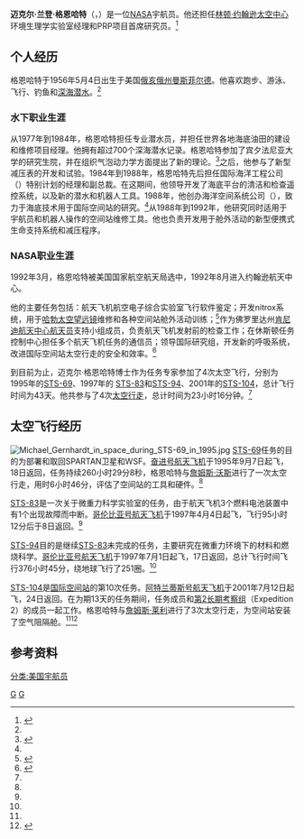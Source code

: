 {{宇航员信息框
| 姓名          =迈克尔·格恩哈特
| 照片          =Michael Gernhardt2.jpg
| 标题          =美国国家航空航天局宇航员
| 职业          =[[NASA|NASA]]宇航员
| 状态          =现役
| 国籍          =[[美国|美国]]
| 出生日期      ={{Birth date and age|1956|5|4}}
| 出生地点      =[[俄亥俄州|俄亥俄州]][[曼斯菲尔德|曼斯菲尔德]]
| 之前职业      =[[生物工程学|生物工程学]]
| 选择          =1992 NASA
| 太空时间      =43d 07h 01m
| 任务          =[[STS-69|STS-69]], [[STS-83|STS-83]], [[STS-94|STS-94]], [[STS-104|STS-104]]
| 任务徽章      =[[Image:Sts-69-patch.png|30px]][[Image:Sts-83-patch.png|30px]][[Image:Sts-94-patch.png|30px]][[Image:Sts-104-patch.png|30px]]
|}}

'''迈克尔·兰登·格恩哈特'''（{{lang|en|'''Michael Landon Gernhardt'''}}，{{bd|1956年|5月4日||catIdx=G}}）是一位[[NASA|NASA]]宇航员。他还担任[[林顿·约翰逊太空中心|林顿·约翰逊太空中心]]环境生理学实验室经理和PRP项目首席研究员。<ref name=nasabio>{{cite web |url=http://www.jsc.nasa.gov/Bios/htmlbios/gernhard.html |title=《Biographical Data: Michael L. Gernhardt (Ph.D.)》 |author=NASA |accessdate=2010-03-22 |archive-date=2018-11-09 |archive-url=https://web.archive.org/web/20181109120245/https://www.jsc.nasa.gov/Bios/htmlbios/gernhard.html |dead-url=no }}</ref>

==个人经历==
格恩哈特于1956年5月4日出生于美国[[俄亥俄州|俄亥俄州]][[曼斯菲尔德|曼斯菲尔德]]。他喜欢跑步、游泳、飞行、钓鱼和[[水肺潜水|深海潜水]]。<ref name=nasabio/>

===水下职业生涯===
从1977年到1984年，格恩哈特担任专业潜水员，并担任世界各地海底油田的建设和维修项目经理。他拥有超过700个深海潜水记录。格恩哈特参加了宾夕法尼亚大学的研究生院，并在组织气泡动力学方面提出了新的理论。<ref>{{cite journal |author=Gernhardt, ML |title=Development and Evaluation of a Decompression Stress Index Based on Tissue Bubble Dynamics. |volume=EBSDC-IFEM Report No. 1-1-1991. |journal=Doctoral Dissertation |year=1991 |publisher=University of Pennsylvania Department of Bioengineering. Philadelphia, PA: Environmental Biomedical Stress Data Center, Institute for Environmental Medicine, University of Pennsylvania |url=http://archive.rubicon-foundation.org/7562 |accessdate=2010-03-22 |archive-date=2012-05-23 |archive-url=https://web.archive.org/web/20120523173618/http://archive.rubicon-foundation.org/xmlui/handle/123456789/7562 |dead-url=yes }}</ref>之后，他参与了新型减压表的开发和试验。1984年到1988年，格恩哈特先后担任国际海洋工程公司（{{lang|en|Oceaneering International}}）特别计划的经理和副总裁。在这期间，他领导开发了海底平台的清洁和检查遥控系统，以及新的潜水和机器人工具。1988年，他创办海洋空间系统公司（{{lang|en|Oceaneering Space Systems}}），致力于海底技术用于国际空间站的研究。<ref name=nasabio/>从1988年到1992年，他研究同时适用于宇航员和机器人操作的空间站维修工具。他也负责开发用于舱外活动的新型便携式生命支持系统和减压程序。

=== NASA职业生涯 ===
1992年3月，格恩哈特被美国国家航空航天局选中，1992年8月进入约翰逊航天中心。

他的主要任务包括：航天飞机航空电子综合实验室飞行软件鉴定；开发nitrox系统，用于[[哈勃太空望远镜|哈勃太空望远镜]]维修和各种空间站舱外活动训练；<ref>{{cite journal |author=Fitzpatrick DT, Conkin J |title=Improved pulmonary function in working divers breathing nitrox at shallow depths |journal=Undersea Hyperb Med abstract |volume=30 |issue=Supplement |pages= |year=2003 |pmid= |doi= |url=http://archive.rubicon-foundation.org/1273 |accessdate=2010-03-22 |archive-url=https://web.archive.org/web/20110811173841/http://archive.rubicon-foundation.org/1273 |archive-date=2011-08-11 |dead-url=yes }}</ref>作为佛罗里达州[[肯尼迪航天中心航天员|肯尼迪航天中心航天员]]支持小组成员，负责航天飞机发射前的检查工作；在休斯顿任务控制中心担任多个航天飞机任务的通信员；领导国际研究组，开发新的呼吸系统，改进国际空间站太空行走的安全和效率。<ref>{{cite journal |author=Gernhardt, ML; Pollock, NW; Vann, RD; Natoli, MJ; Nishi, RY; Sullivan, PJ; Conkin, J; Dervay, JP; Moore, AD; Lee, S; Acock, K; Srinivasan, RS |title=Development of an in-suit exercise prebreathe protocol supporting extravehicular activity in microgravity |journal=Undersea Hyperb Med abstract |volume=31 |issue=Supplement |pages= |year=2004 |pmid= |doi= |url=http://archive.rubicon-foundation.org/1417 |accessdate=2010-03-22 |archive-date=2011-08-11 |archive-url=https://web.archive.org/web/20110811174348/http://archive.rubicon-foundation.org/1417 |dead-url=yes }}</ref>

到目前为止，迈克尔·格恩哈特博士作为任务专家参加了4次太空飞行，分别为1995年的[[STS-69|STS-69]]、1997年的 [[STS-83|STS-83]]和[[STS-94|STS-94]]、2001年的[[STS-104|STS-104]]，总计飞行时间为43天。他共参与了4次[[太空行走|太空行走]]，总计时间为23小时16分钟。<ref name=nasabio/>

==太空飞行经历==
[[File:Michael_Gernhardt_in_space_during_STS-69_in_1995.jpg|thumb]]
[[STS-69|STS-69]]任务的目的为部署和取回SPARTAN卫星和WSF。[[奋进号航天飞机|奋进号航天飞机]]于1995年9月7日起飞，18日返回，任务持续260小时29分8秒，格恩哈特与[[詹姆斯·沃斯|詹姆斯·沃斯]]进行了一次太空行走，用时6小时46分，评估了空间站的工具和硬件。<ref name=nasabio/>

[[STS-83|STS-83]]是一次关于微重力科学实验室的任务，由于航天飞机3个燃料电池装置中有1个出现故障而中断。[[哥伦比亚号航天飞机|哥伦比亚号航天飞机]]于1997年4月4日起飞，飞行95小时12分后于8日返回。<ref name=nasabio/>

[[STS-94|STS-94]]目的是继续[[STS-83|STS-83]]未完成的任务，主要研究在微重力环境下的材料和燃烧科学。[[哥伦比亚号航天飞机|哥伦比亚号航天飞机]]于1997年7月1日起飞，17日返回，总计飞行时间飞行376小时45分，绕地球飞行了251圈。<ref name=nasabio/>

[[STS-104|STS-104]]是[[国际空间站|国际空间站]]的第10次任务。[[阿特兰蒂斯号航天飞机|阿特兰蒂斯号航天飞机]]于2001年7月12日起飞，24日返回。在为期13天的任务期间，任务成员和[[第2长期考察组|第2长期考察组]]（Expedition 2）的成员一起工作。格恩哈特与[[詹姆斯·莱利|詹姆斯·莱利]]进行了3次太空行走，为空间站安装了空气阻隔舱。<ref name=nasabio/><ref>{{cite web|author=|title=美“阿特兰蒂斯”号返回地面|date=2001-07-25|publisher=新华网|url=http://news.xinhuanet.com/st/2001-07/25/content_12303.htm|accessdate=2010-03-23|archive-date=2003-03-03|archive-url=https://web.archive.org/web/20030303095602/http://news.xinhuanet.com/st/2001-07/25/content_12303.htm|dead-url=no}}</ref>

==参考资料==
{{reflist}}
{{DEFAULTSORT:Gerhardt, Michael L.}}
[[分类:美国宇航员|分类:美国宇航员]]
[[Category:俄亥俄州人|G]]
[[Category:范德堡大學校友|G]]